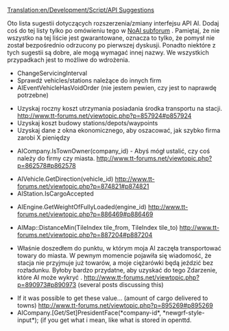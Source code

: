 [[Translation:en/Development/Script/API Suggestions]]
 
<!--{{NoAI}}-->{{pl/Development/Script/NoAI}}

Oto lista sugestii dotyczących rozszerzenia/zmiany interfejsu API AI. Dodaj coś do tej listy tylko po omówieniu tego w  [http://www.tt-forums.net/viewforum.php?f=65 NoAI subforum] . Pamiętaj, że nie wszystko na tej liście jest gwarantowane, oznacza to tylko, że pomysł nie został bezpośrednio odrzucony po pierwszej dyskusji. Ponadto niektóre z tych sugestii są dobre, ale mogą wymagać innej nazwy. We wszystkich przypadkach jest to możliwe do wdrożenia.

*ChangeServicingInterval
*Sprawdź vehicles/stations należące do innych firm
*AIEventVehicleHasVoidOrder (nie jestem pewien, czy jest to naprawdę potrzebne)

* Uzyskaj roczny koszt utrzymania posiadania środka transportu na stacji. http://www.tt-forums.net/viewtopic.php?p=857924#p857924
* Uzyskaj koszt budowy stations/depots/waypoints
* Uzyskaj dane z okna ekonomicznego, aby oszacować, jak szybko firma zarobi X pieniędzy

* AICompany.IsTownOwner(company_id) - Abyś mógł ustalić, czy coś należy do firmy czy miasta. http://www.tt-forums.net/viewtopic.php?p=862578#p862578

* AIVehicle.GetDirection(vehicle_id) http://www.tt-forums.net/viewtopic.php?p=874821#p874821
* AIStation.IsCargoAccepted

* AIEngine.GetWeightOfFullyLoaded(engine_id) http://www.tt-forums.net/viewtopic.php?p=886469#p886469

* AIMap::DistanceMin(TileIndex tile_from, TileIndex tile_to) http://www.tt-forums.net/viewtopic.php?p=887204#p887204

* Właśnie doszedłem do punktu, w którym moja AI zaczęła transportować towary do miasta. W pewnym momencie pojawiła się wiadomość, że stacja nie przyjmuje już towarów, a moje ciężarówki będą jeździć bez rozładunku. Byłoby bardzo przydatne, aby uzyskać do tego Zdarzenie, które AI może wykryć . http://www.tt-forums.net/viewtopic.php?p=890973#p890973 (several posts discussing this)

* If it was possible to get these value... (amount of cargo delivered to towns) http://www.tt-forums.net/viewtopic.php?p=895269#p895269
* AICompany.[Get/Set]PresidentFace(*company-id*, *newgrf-style-input*); (if you get what i mean, like what is stored in openttd.